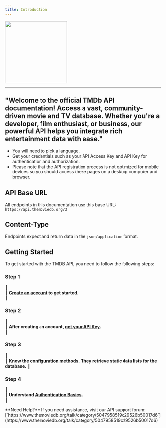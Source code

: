 ```yaml
---
title: Introduction
---
```


<img height="200" src="/imgh.png" />

---
"Welcome to the official TMDb API documentation! Access a vast, community-driven movie and TV database. Whether you're a developer, film enthusiast, or business, our powerful API helps you integrate rich entertainment data with ease."
---

- You will need to pick a language.
- Get your credentials such as your API Access Key and API Key for authentication and authorization.
- Please note that the API registration process is not optimized for mobile devices so you should access these pages on a desktop computer and browser.


## API Base URL

All endpoints in this documentation use this base URL:  
``https://api.themoviedb.org/3``

## Content-Type

Endpoints expect and return data in the `json/application` format.


## Getting Started

To get started with the TMDB API, you need to follow the following steps:


### Step 1  

┃  
┃ **[Create an account](https://www.themoviedb.org/signup) to get started**.   
┃ 

### Step 2  

┃  
┃ **After creating an account, [get your API Key](https://www.themoviedb.org/settings/api).**    
┃ 


### Step 3 

┃  
┃ **Know the [configuration methods](https://developer.themoviedb.org/reference/configuration-details).** **They retrieve static data lists for the database.**
┃ 


### Step 4  

┃  
┃ **Understand [Authentication Basics](https://developer.themoviedb.org/docs/authentication-application).**  
┃  


<Callout type="warning">
**Need Help?**  
If you need assistance, visit our API support forum:  
[`https://www.themoviedb.org/talk/category/5047958519c29526b50017d6`](https://www.themoviedb.org/talk/category/5047958519c29526b50017d6)
</Callout>

